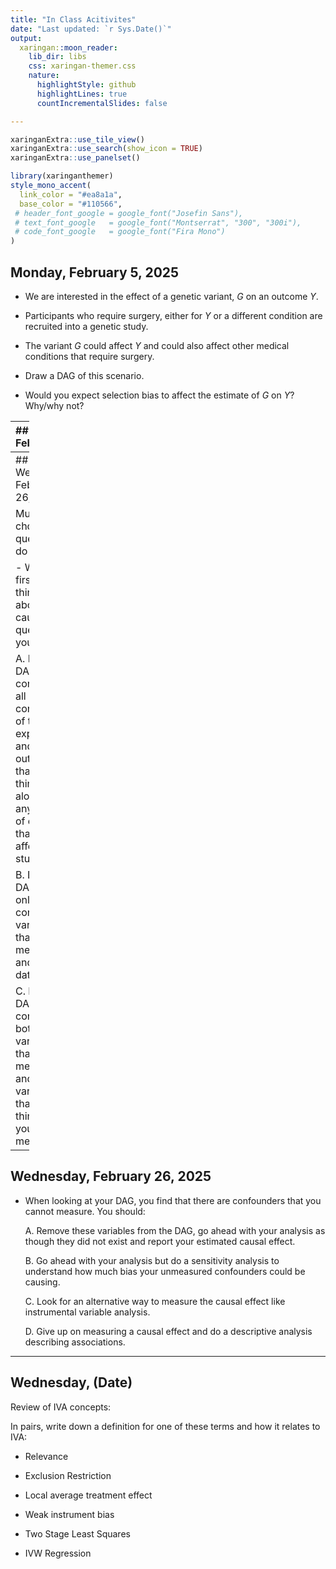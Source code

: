 ```yaml
---
title: "In Class Acitivites"
date: "Last updated: `r Sys.Date()`"
output:
  xaringan::moon_reader:
    lib_dir: libs
    css: xaringan-themer.css
    nature:
      highlightStyle: github
      highlightLines: true
      countIncrementalSlides: false

---
```


$\newcommand{\ci}{\perp\!\!\!\perp}$
```r
xaringanExtra::use_tile_view()
xaringanExtra::use_search(show_icon = TRUE)
xaringanExtra::use_panelset()
```

```r
library(xaringanthemer)
style_mono_accent(
  link_color = "#ea8a1a",
  base_color = "#110566",
 # header_font_google = google_font("Josefin Sans"),
 # text_font_google   = google_font("Montserrat", "300", "300i"),
 # code_font_google   = google_font("Fira Mono")
)
```


## Monday, February 5, 2025

- We are interested in the effect of a genetic variant, $G$ on an outcome $Y$. 

- Participants who require surgery, either for $Y$ or a different condition are recruited into a genetic study. 

- The variant $G$ could affect $Y$ and could also affect other medical conditions that require surgery. 

- Draw a DAG of this scenario.

- Would you expect selection bias to affect the estimate of $G$ on $Y$? Why/why not?


---
## Monday, February 19

Match the estimator with statements that are true about it. 
.pull-left[
**Estimator**

- Hajek Estimator

- G-Computation

- AIPW estimator from Robins, Rotnitzky and Zhao (1994)

- Subclassification estimator with fixed $K$

- Bang and Robins estimator

- Adjusting for propensity score as a linear covariate. 
]

.pull-right[

** Statements**

- Consistent if PS model is correct

- Consistent if outcome model is correct

- Not consistent 

- These two are asymptotically equivalent

- More accurate using estimated PS than using true PS.
]

---
## Wednesday, February 26, 2025

Multiple choice questions to do together.

- When you first begin thinking about a causal question you should:

  A. Draw a DAG containing all confounders of the exposure and outcome that you can think of, along with any sources of censoring that might affect your study. 
  
  B. Draw a DAG that only contains variables that are measured and in your data.
  
  C. Draw a DAG containing both variables that are measured and variables that you think that you could measure.

---
## Wednesday, February 26, 2025


- When looking at your DAG, you find that there are confounders that you cannot measure. You should:

  A. Remove these variables from the DAG, go ahead with your analysis as though they did not exist and report your estimated causal effect. 
  
  B. Go ahead with your analysis but do a sensitivity analysis to understand how much bias your unmeasured confounders could be causing.
  
  C. Look for an alternative way to measure the causal effect like instrumental variable analysis. 
  
  D. Give up on measuring a causal effect and do a descriptive analysis describing associations.


---
## Wednesday, (Date)


Review of IVA concepts:

In pairs, write down a definition for one of these terms and how it relates to IVA:

- Relevance

- Exclusion Restriction

- Local average treatment effect

- Weak instrument bias

- Two Stage Least Squares

- IVW Regression

